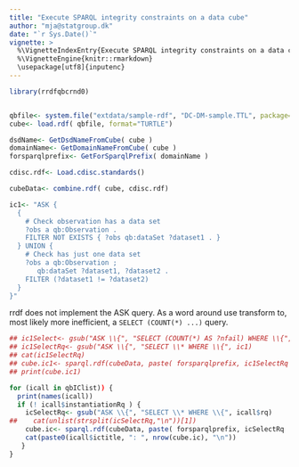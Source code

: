```yaml
---
title: "Execute SPARQL integrity constraints on a data cube"
author: "mja@statgroup.dk"
date: "`r Sys.Date()`"
vignette: >
  %\VignetteIndexEntry{Execute SPARQL integrity constraints on a data cube}
  %\VignetteEngine{knitr::rmarkdown}
  \usepackage[utf8]{inputenc}
---
```


```r

library(rrdfqbcrnd0)


qbfile<- system.file("extdata/sample-rdf", "DC-DM-sample.TTL", package="rrdfqbcrnd0")
cube<- load.rdf( qbfile, format="TURTLE")

dsdName<- GetDsdNameFromCube( cube )
domainName<- GetDomainNameFromCube( cube )
forsparqlprefix<- GetForSparqlPrefix( domainName )

cdisc.rdf<- Load.cdisc.standards()

cubeData<- combine.rdf( cube, cdisc.rdf)

ic1<- "ASK {
  {
    # Check observation has a data set
    ?obs a qb:Observation .
    FILTER NOT EXISTS { ?obs qb:dataSet ?dataset1 . }
  } UNION {
    # Check has just one data set
    ?obs a qb:Observation ;
       qb:dataSet ?dataset1, ?dataset2 .
    FILTER (?dataset1 != ?dataset2)
  }
}"

```
rrdf does not implement the ASK query. As a word around use transform to, most likely more inefficient, a `SELECT (COUNT(*) ...)` query.

```r

## ic1Select<- gsub("ASK \\{", "SELECT (COUNT(*) AS ?nfail) WHERE \\{", ic1)
## ic1SelectRq<- gsub("ASK \\{", "SELECT \\* WHERE \\{", ic1)
## cat(ic1SelectRq)
## cube.ic1<- sparql.rdf(cubeData, paste( forsparqlprefix, ic1SelectRq  )  )
## print(cube.ic1)

for (icall in qbIClist)) {
  print(names(icall))
  if (! icall$instantiationRq ) {
    icSelectRq<- gsub("ASK \\{", "SELECT \\* WHERE \\{", icall$rq)
##    cat(unlist(strsplit(icSelectRq,"\n"))[1])
    cube.ic<- sparql.rdf(cubeData, paste( forsparqlprefix, icSelectRq  )  )
    cat(paste0(icall$ictitle, ": ", nrow(cube.ic), "\n"))
   }
}

```


